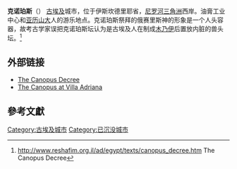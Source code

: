 {{Infobox settlement
|name          =克诺珀斯
|other_name             =卡诺坡斯
|pushpin_map            = Egypt<!-- the name of a location map as per http://en.wikipedia.org/wiki/Template:Location_map -->
|pushpin_label_position =bottom
|pushpin_mapsize        =300
|pushpin_map_caption    =地理地图
|coordinates_region     = EG
|subdivision_type       = 国家
|subdivision_name       = {{flag|Egypt}}
|subdivision_type1      = 区域 
|subdivision_name1      = [[伊斯坎德里耶省|伊斯坎德里耶省]]
|latd=31|latm=18|lats=00|latNS=N
|longd=30|longm=5|longs=00|longEW=E
}} 
{{Hiero|Peguat — Canopus<br>(Şân-Stele)| <hiero>Q3:W11-Aa18-U33-X1:O49</hiero>|align=right|era=egypt}}
{{Hiero|Canopus:<br>Genp – Gauti (?)|<hiero>W11:W24-N1:O49-.-or-.-W11-G1-Z7*X1:Z4-O49</hiero>|align=right|era=egypt}}
'''克诺珀斯'''（{{lang-en| Canopus }}） [[古埃及|古埃及]]城市，位于伊斯坎德里耶省，[[尼罗河|尼罗河]][[三角洲|三角洲]]西岸。油膏工业中心和[[亚历山大|亚历山大]]人的游乐地点。克诺珀斯祭拜的俄赛里斯神的形象是一个人头容器，故考古学家误把克诺珀斯坛认为是古埃及人在制成[[木乃伊|木乃伊]]后置放内脏的兽头坛。<ref>http://www.reshafim.org.il/ad/egypt/texts/canopus_decree.htm {{Wayback|url=http://www.reshafim.org.il/ad/egypt/texts/canopus_decree.htm |date=20190129043913 }} The Canopus Decree</ref>

==外部链接==
*[http://www.reshafim.org.il/ad/egypt/texts/canopus_decree.htm The Canopus Decree] {{Wayback|url=http://www.reshafim.org.il/ad/egypt/texts/canopus_decree.htm |date=20190129043913 }}
*[https://web.archive.org/web/20110316220820/http://www.espr-archeologia.it/articles/26/The-Canopus The Canopus at Villa Adriana]

{{coord|31|18|N|30|5|E|type:city_region:EG_source:nlwiki|display=title}}

==參考文獻==
{{reflist}}

{{commons category| Canopus |克诺珀斯}}
{{DEFAULTSORT: Canopus}}
[[Category:古埃及城市|Category:古埃及城市]]
[[Category:已沉没城市|Category:已沉没城市]]